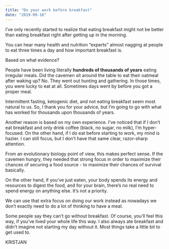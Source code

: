 ```yaml
---
title: "Do your work before breakfast"
date: "2019-09-16"
---
```


I’ve only recently started to realize that eating breakfast might not be better than eating breakfast right after getting up in the morning.

You can hear many health and nutrition “experts” almost nagging at people to eat three times a day and how important breakfast is.

Based on what evidence?

People have been living literally **hundreds of thousands of years** eating irregular meals. Did the cavemen sit around the table to eat their oatmeal after waking up? No. They went out hunting and gathering. In those times, you were lucky to eat at all. Sometimes days went by before you got a proper meal.

Intermittent fasting, ketogenic diet, and not eating breakfast seem most natural to us. So, I thank you for your advice, but I’m going to go with what has worked for thousands upon thousands of years.

Another reason is based on my own experience. I’ve noticed that if I don’t eat breakfast and only drink coffee (black, no sugar, no milk), I’m hyper-focused. On the other hand, if I do eat before starting to work, my mind is hazier. I can still focus, but I don’t have that same clear, razor-sharp attention.

From an evolutionary biology point of view, this makes perfect sense. If the cavemen hungry, they needed that strong focus in order to maximize their chances of securing a food source - to maximize their chances of survival basically.

On the other hand, if you’ve just eaten, your body spends its energy and resources to digest the food, and for your brain, there’s no real need to spend energy on anything else. It’s not a priority.

We can use that extra focus on doing our work instead as nowadays we don’t exactly need to do a lot of thinking to have a meal.

Some people say they can’t go without breakfast. Of course, you’ll feel this way, if you’ve lived your whole life this way. I also always ate breakfast and didn’t imagine not starting my day without it. Most things take a little bit to get used to.

KRISTJAN
